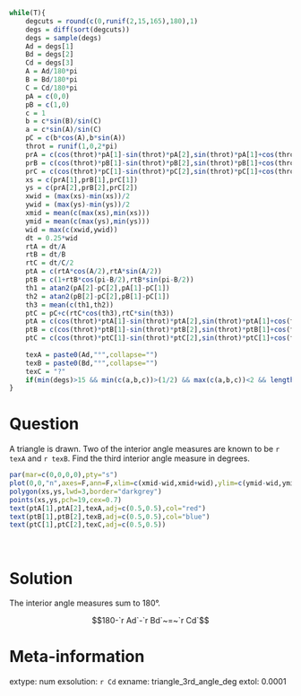 ```r

while(T){
    degcuts = round(c(0,runif(2,15,165),180),1)
    degs = diff(sort(degcuts))
    degs = sample(degs)
    Ad = degs[1]
    Bd = degs[2]
    Cd = degs[3]
    A = Ad/180*pi
    B = Bd/180*pi
    C = Cd/180*pi
    pA = c(0,0)
    pB = c(1,0)
    c = 1
    b = c*sin(B)/sin(C)
    a = c*sin(A)/sin(C)
    pC = c(b*cos(A),b*sin(A))
    throt = runif(1,0,2*pi)
    prA = c(cos(throt)*pA[1]-sin(throt)*pA[2],sin(throt)*pA[1]+cos(throt)*pA[2])
    prB = c(cos(throt)*pB[1]-sin(throt)*pB[2],sin(throt)*pB[1]+cos(throt)*pB[2])
    prC = c(cos(throt)*pC[1]-sin(throt)*pC[2],sin(throt)*pC[1]+cos(throt)*pC[2])
    xs = c(prA[1],prB[1],prC[1])
    ys = c(prA[2],prB[2],prC[2])
    xwid = (max(xs)-min(xs))/2
    ywid = (max(ys)-min(ys))/2
    xmid = mean(c(max(xs),min(xs)))
    ymid = mean(c(max(ys),min(ys)))
    wid = max(c(xwid,ywid))
    dt = 0.25*wid
    rtA = dt/A
    rtB = dt/B
    rtC = dt/C/2
    ptA = c(rtA*cos(A/2),rtA*sin(A/2))
    ptB = c(1+rtB*cos(pi-B/2),rtB*sin(pi-B/2))
    th1 = atan2(pA[2]-pC[2],pA[1]-pC[1])
    th2 = atan2(pB[2]-pC[2],pB[1]-pC[1])
    th3 = mean(c(th1,th2))
    ptC = pC+c(rtC*cos(th3),rtC*sin(th3))
    ptA = c(cos(throt)*ptA[1]-sin(throt)*ptA[2],sin(throt)*ptA[1]+cos(throt)*ptA[2])
    ptB = c(cos(throt)*ptB[1]-sin(throt)*ptB[2],sin(throt)*ptB[1]+cos(throt)*ptB[2])
    ptC = c(cos(throt)*ptC[1]-sin(throt)*ptC[2],sin(throt)*ptC[1]+cos(throt)*ptC[2])
    
    texA = paste0(Ad,"°",collapse="")
    texB = paste0(Bd,"°",collapse="")
    texC = "?"
    if(min(degs)>15 && min(c(a,b,c))>(1/2) && max(c(a,b,c))<2 && length(unique(c(a,b,c)))==3 && round(Ad)!=Ad && round(Bd)!=Bd && round(Cd)!=Cd){break}
}


```

Question
========

A triangle is drawn. Two of the interior angle measures are known to be `r texA` and `r texB`. Find the third interior angle measure in degrees.

```r
par(mar=c(0,0,0,0),pty="s")
plot(0,0,"n",axes=F,ann=F,xlim=c(xmid-wid,xmid+wid),ylim=c(ymid-wid,ymid+wid))
polygon(xs,ys,lwd=3,border="darkgrey")
points(xs,ys,pch=19,cex=0.7)
text(ptA[1],ptA[2],texA,adj=c(0.5,0.5),col="red")
text(ptB[1],ptB[2],texB,adj=c(0.5,0.5),col="blue")
text(ptC[1],ptC[2],texC,adj=c(0.5,0.5))
```
\


Solution
========

The interior angle measures sum to 180°.

$$180-`r Ad`-`r Bd`~=~`r Cd`$$


Meta-information
============
extype: num
exsolution: `r Cd`
exname: triangle_3rd_angle_deg
extol: 0.0001